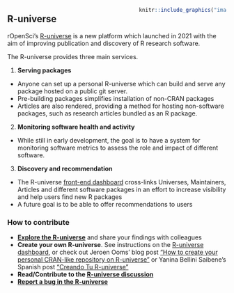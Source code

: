 
<div style= "float:right;width: 40%">
```r
knitr::include_graphics("images/runiverse.png")
```
</div>

## R-universe {#runiverse}

rOpenSci's [R-universe](https://ropensci.org/r-universe/) is a new platform which launched in 2021 with the aim of improving publication and discovery of R research software.

The R-universe provides three main services.

1. **Serving packages**
  - Anyone can set up a personal R-universe which can build and serve any package hosted on a public git server.
  - Pre-building packages simplifies installation of non-CRAN packages
  - Articles are also rendered, providing a method for hosting non-software packages, such as research articles bundled as an R package.

2. **Monitoring software health and activity**
  - While still in early development, the goal is to have a system for monitoring software metrics to assess the role and impact of different software.
  
3. **Discovery and recommendation**
  - The R-universe [front-end dashboard](https://r-universe.dev) cross-links Universes, Maintainers, Articles and different software packages in an effort to increase visibility and help users find new R packages
  - A future goal is to be able to offer recommendations to users

### How to contribute

*   [**Explore the R-universe**](https://r-universe.dev) and share your findings with colleagues
*   **Create your own R-universe**. 
    See instructions on the [R-universe dashboard](https://r-universe.dev/help/), 
    or check out Jeroen Ooms' blog post ["How to create your personal CRAN-like repository on R-universe"](https://ropensci.org/blog/2021/06/22/setup-runiverse/) or 
    Yanina Bellini Saibene's Spanish post ["Creando Tu R-universe"](https://ropensci.org/blog/2021/09/21/creando-tu-r-universe/)
*   **Read/Contribute to the [R-universe discussion](https://github.com/r-universe-org/bugs/discussions)**
*   [**Report a bug in the R-universe**](https://github.com/r-universe-org/bugs/issues)
